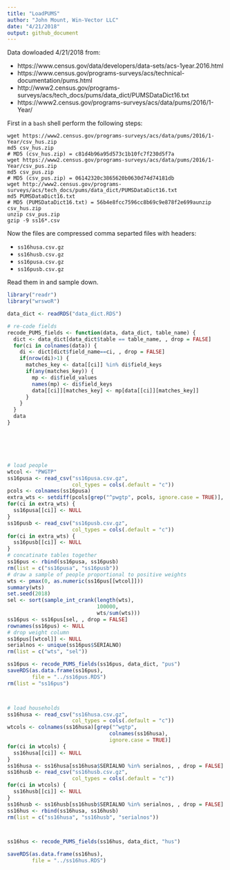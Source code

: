 ```yaml
---
title: "LoadPUMS"
author: "John Mount, Win-Vector LLC"
date: "4/21/2018"
output: github_document
---
```


Data dowloaded 4/21/2018 from:

* https://www.census.gov/data/developers/data-sets/acs-1year.2016.html
* https://www.census.gov/programs-surveys/acs/technical-documentation/pums.html
* http://www2.census.gov/programs-surveys/acs/tech_docs/pums/data_dict/PUMSDataDict16.txt
* https://www2.census.gov/programs-surveys/acs/data/pums/2016/1-Year/


First in a `bash` shell perform the following steps:

```
wget https://www2.census.gov/programs-surveys/acs/data/pums/2016/1-Year/csv_hus.zip
md5 csv_hus.zip
# MD5 (csv_hus.zip) = c81d4b96a95d573c1b10fc7f230d5f7a
wget https://www2.census.gov/programs-surveys/acs/data/pums/2016/1-Year/csv_pus.zip
md5 csv_pus.zip
# MD5 (csv_pus.zip) = 06142320c3865620b0630d74d74181db
wget http://www2.census.gov/programs-surveys/acs/tech_docs/pums/data_dict/PUMSDataDict16.txt
md5 PUMSDataDict16.txt
# MD5 (PUMSDataDict16.txt) = 56b4e8fcc7596cc8b69c9e878f2e699aunzip csv_hus.zip
unzip csv_pus.zip
gzip -9 ss16*.csv
```

Now the files are compressed comma separted files with headers:

* `ss16husa.csv.gz`
* `ss16husb.csv.gz`
* `ss16pusa.csv.gz`
* `ss16pusb.csv.gz`

Read them in and sample down.

```r
library("readr")
library("wrswoR")

data_dict <- readRDS("data_dict.RDS")

# re-code fields
recode_PUMS_fields <- function(data, data_dict, table_name) {
  dict <- data_dict[data_dict$table == table_name, , drop = FALSE]
  for(ci in colnames(data)) {
    di <- dict[dict$field_name==ci, , drop = FALSE]
    if(nrow(di)>1) {
      matches_key <- data[[ci]] %in% di$field_keys
      if(any(matches_key)) {
        mp <- di$field_values
        names(mp) <- di$field_keys
        data[[ci]][matches_key] <- mp[data[[ci]][matches_key]]
      }
    }
  }
  data
}






# load people 
wtcol <- "PWGTP"
ss16pusa <- read_csv("ss16pusa.csv.gz",
                     col_types = cols(.default = "c"))
pcols <- colnames(ss16pusa)
extra_wts <- setdiff(pcols[grep("^pwgtp", pcols, ignore.case = TRUE)], wtcol)
for(ci in extra_wts) {
  ss16pusa[[ci]] <- NULL
}
ss16pusb <- read_csv("ss16pusb.csv.gz",
                     col_types = cols(.default = "c"))
for(ci in extra_wts) {
  ss16pusb[[ci]] <- NULL
}
# concatinate tables together
ss16pus <- rbind(ss16pusa, ss16pusb)
rm(list = c("ss16pusa", "ss16pusb"))
# draw a sample of people proportional to positive weights
wts <- pmax(0, as.numeric(ss16pus[[wtcol]]))
summary(wts)
set.seed(2018)
sel <- sort(sample_int_crank(length(wts), 
                             100000, 
                             wts/sum(wts)))
ss16pus <- ss16pus[sel, , drop = FALSE]
rownames(ss16pus) <- NULL
# drop weight column
ss16pus[[wtcol]] <- NULL
serialnos <- unique(ss16pus$SERIALNO)
rm(list = c("wts", "sel"))

ss16pus <- recode_PUMS_fields(ss16pus, data_dict, "pus")
saveRDS(as.data.frame(ss16pus),
        file = "../ss16pus.RDS")
rm(list = "ss16pus")



# load households
ss16husa <- read_csv("ss16husa.csv.gz",
                     col_types = cols(.default = "c"))
wtcols <- colnames(ss16husa)[grep("^wgtp", 
                                 colnames(ss16husa),
                                 ignore.case = TRUE)]
for(ci in wtcols) {
  ss16husa[[ci]] <- NULL
}
ss16husa <- ss16husa[ss16husa$SERIALNO %in% serialnos, , drop = FALSE]
ss16husb <- read_csv("ss16husb.csv.gz",
                     col_types = cols(.default = "c"))
for(ci in wtcols) {
  ss16husb[[ci]] <- NULL
}
ss16husb <- ss16husb[ss16husb$SERIALNO %in% serialnos, , drop = FALSE]
ss16hus <- rbind(ss16husa, ss16husb)
rm(list = c("ss16husa", "ss16husb", "serialnos"))



ss16hus <- recode_PUMS_fields(ss16hus, data_dict, "hus")

saveRDS(as.data.frame(ss16hus),
        file = "../ss16hus.RDS")
```


